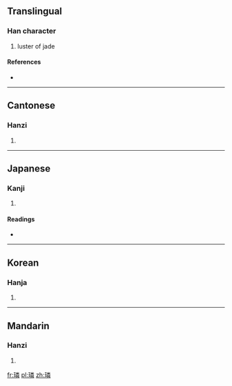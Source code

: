 {{also|璘}}
==Translingual==

===Han character===
{{Han char|rn=96|rad=玉|as=12|sn=16|four=1915<sub>9</sub>|canj=一土火木手 (MGFDQ)}}

# luster of jade

====References====
* {{Han ref|kx=0741.360|dkj=21236|dj=1151.130|hdz=21138.060|uh=7498|ud=29848|bh=BF5A|bd=48986}}

----

==Cantonese==

===Hanzi===
{{yue-hanzi|jyut=|y=leun4}}

# {{defn|lang=yue|sort=玉12}}

----

==Japanese==

===Kanji===
{{ja-kanji|grade=|rs=玉12}}

# {{defn|lang=ja|sort=玉12}}

====Readings====
* {{ja-readings|on=[[りん]] (rin)|kun=|nanori=}}

----

==Korean==

===Hanja===
{{ko-hanja|hangeul=[[린]]>[[인]]|eumhun=|rv=rin>in|mr=rin>in|y=lin>in}}

# {{defn|lang=ko|sort=玉12}}

----

==Mandarin==

===Hanzi===
{{cmn-hanzi|pin=[[lín]] ([[lin2]])|wg=lin<sup>2</sup>}}

# {{defn|lang=cmn|sort=玉12}}

[[fr:璘]]
[[pl:璘]]
[[zh:璘]]